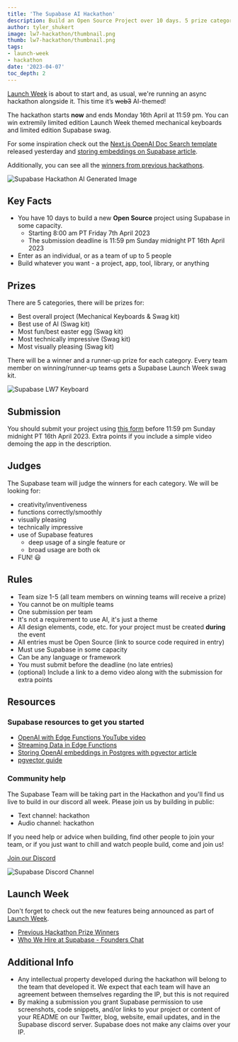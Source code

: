 ```yaml
---
title: 'The Supabase AI Hackathon'
description: Build an Open Source Project over 10 days. 5 prize categories.
author: tyler_shukert
image: lw7-hackathon/thumbnail.png
thumb: lw7-hackathon/thumbnail.png
tags:
- launch-week
- hackathon
date: '2023-04-07'
toc_depth: 2
---
```


[Launch Week](https://supabase.com/launch-week) is about to start and, as usual, we're running an async hackathon alongside it. This time it’s ~~web3~~ AI-themed!

The hackathon starts **now** and ends Monday 16th April at 11:59 pm. You can win extremily limited edition Launch Week themed mechanical keyboards and limited edition Supabase swag.

For some inspiration check out the [Next.js OpenAI Doc Search template]() released yesterday and [storing embeddings on Supabase article](https://supabase.com/blog/openai-embeddings-postgres-vector).

Additionally, you can see all the [winners from previous hackathons](https://supabase.com/blog/tags/hackathon).

![Supabase Hackathon AI Generated Image](/images/blog/lw7-hackathon/supabase-hackathon-ai-generated.png)

## Key Facts

- You have 10 days to build a new **Open Source** project using Supabase in some capacity.
    - Starting 8:00 am PT Friday 7th April 2023
    - The submission deadline is 11:59 pm Sunday midnight PT 16th April 2023
- Enter as an individual, or as a team of up to 5 people
- Build whatever you want - a project, app, tool, library, or anything

## Prizes

There are 5 categories, there will be prizes for:

- Best overall project (Mechanical Keyboards & Swag kit)
- Best use of AI (Swag kit)
- Most fun/best easter egg (Swag kit)
- Most technically impressive (Swag kit)
- Most visually pleasing (Swag kit)

There will be a winner and a runner-up prize for each category. Every team member on winning/runner-up teams gets a Supabase Launch Week swag kit.

![Supabase LW7 Keyboard](/images/blog/lw7-hackathon/keyboard.png)

## Submission

You should submit your project using [this form](https://www.madewithsupabase.com/launch-week-7) before 11:59 pm Sunday midnight PT 16th April 2023. Extra points if you include a simple video demoing the app in the description. 

## Judges

The Supabase team will judge the winners for each category.
We will be looking for:

- creativity/inventiveness
- functions correctly/smoothly
- visually pleasing
- technically impressive
- use of Supabase features
    - deep usage of a single feature or
    - broad usage are both ok
- FUN! 😃

## Rules

- Team size 1-5 (all team members on winning teams will receive a prize)
- You cannot be on multiple teams
- One submission per team
- It's not a requirement to use AI, it's just a theme
- All design elements, code, etc. for your project must be created **during** the event
- All entries must be Open Source (link to source code required in entry)
- Must use Supabase in some capacity
- Can be any language or framework
- You must submit before the deadline (no late entries)
- (optional) Include a link to a demo video along with the submission for extra points

## Resources

### Supabase resources to get you started

- [OpenAI with Edge Functions YouTube video](https://www.youtube.com/watch?v=29p8kIqyU_Y)
- [Streaming Data in Edge Functions](https://www.youtube.com/watch?v=9N66JBRLNYU)
- [Storing OpenAI embeddings in Postgres with pgvector article](https://supabase.com/blog/openai-embeddings-postgres-vector)
- [pgvector guide](https://supabase.com/docs/guides/database/extensions/pgvector)

### Community help

The Supabase Team will be taking part in the Hackathon and you'll find us live to build in our discord all week. Please join us by building in public:

- Text channel: hackathon
- Audio channel: hackathon

If you need help or advice when building, find other people to join your team, or if you just want to chill and watch people build, come and join us!

[Join our Discord](https://discord.supabase.com/)

![Supabase Discord Channel](/images/blog/lw7-hackathon/discord.png)

## Launch Week

Don't forget to check out the new features being announced as part of [Launch Week](https://supabase.com/launch-week).

- [Previous Hackathon Prize Winners](https://supabase.com/blog/launch-week-6-hackathon-winners)
- [Who We Hire at Supabase - Founders Chat](https://youtu.be/-BG9XptyCKI)

## Additional Info

- Any intellectual property developed during the hackathon will belong to the team that developed it. We expect that each team will have an agreement between themselves regarding the IP, but this is not required
- By making a submission you grant Supabase permission to use screenshots, code snippets, and/or links to your project or content of your README on our Twitter, blog, website, email updates, and in the Supabase discord server. Supabase does not make any claims over your IP.